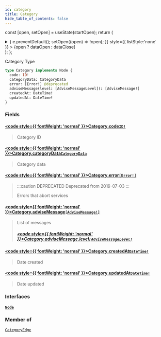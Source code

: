 ```yaml
---
id: category
title: Category
hide_table_of_contents: false
---
```






const [open, setOpen] = useState(startOpen);
return (
<details {...(open ? { open: true } : {})} className="details" style={{ border:'none', boxShadow:'none', background:'var(--ifm-background-color)' }}>
<summary
onClick={(e) => {
e.preventDefault();
setOpen((open) => !open);
}}
style={{ listStyle:'none' }} >
{open ? dataOpen : dataClose}
</summary>
{open && children}
</details>
);
};

Category Type

```graphql
type Category implements Node {
  code: ID!
  categoryData: CategoryData
  error: [Error!] @deprecated
  adviseMessage(level: [AdviseMessageLevel]): [AdviseMessage!]
  createdAt: DateTime!
  updatedAt: DateTime!
}
```

### Fields

#### [<code style={{ fontWeight: 'normal' }}>Category.<b>code</b></code>](#)<Bullet />[`ID!`](/api/scalars/id) <Badge class="badge badge--secondary" text="non-null"/> <Badge class="badge badge--secondary" text="scalar"/>

> Category ID

#### [<code style={{ fontWeight: 'normal' }}>Category.<b>categoryData</b></code>](#)<Bullet />[`CategoryData`](/api/objects/category-data) <Badge class="badge badge--secondary" text="object"/>

> Category data

#### [<code style={{ fontWeight: 'normal' }}>Category.<b>error</b></code>](#)<Bullet />[`[Error!]`](/api/objects/error) <Badge class="badge badge--deprecated badge--secondary" text="deprecated"/> <Badge class="badge badge--secondary" text="list"/> <Badge class="badge badge--secondary" text="object"/>

> :::caution DEPRECATED
> Deprecated from 2019-07-03
> :::
>
> Errors that abort services

#### [<code style={{ fontWeight: 'normal' }}>Category.<b>adviseMessage</b></code>](#)<Bullet />[`[AdviseMessage!]`](/api/objects/advise-message) <Badge class="badge badge--secondary" text="list"/> <Badge class="badge badge--secondary" text="object"/>

> List of messages
>
> ##### [<code style={{ fontWeight: 'normal' }}>Category.adviseMessage.<b>level</b></code>](#)<Bullet />[`[AdviseMessageLevel]`](/api/enums/advise-message-level) <Badge class="badge badge--secondary" text="list"/> <Badge class="badge badge--secondary" text="enum"/>

#### [<code style={{ fontWeight: 'normal' }}>Category.<b>createdAt</b></code>](#)<Bullet />[`DateTime!`](/api/scalars/date-time) <Badge class="badge badge--secondary" text="non-null"/> <Badge class="badge badge--secondary" text="scalar"/>

> Date created

#### [<code style={{ fontWeight: 'normal' }}>Category.<b>updatedAt</b></code>](#)<Bullet />[`DateTime!`](/api/scalars/date-time) <Badge class="badge badge--secondary" text="non-null"/> <Badge class="badge badge--secondary" text="scalar"/>

> Date updated

### Interfaces

#### [`Node`](/api/interfaces/node) <Badge class="badge badge--secondary" text="interface"/>

>

### Member of

[`CategoryEdge`](/api/objects/category-edge) <Badge class="badge badge--secondary" text="object"/>
